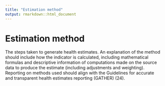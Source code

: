 ```yaml
---
title: "Estimation method"
output: rmarkdown::html_document
---
```


# Estimation method

The steps taken to generate  health  estimates. An explanation of the  method should include how the indicator  is calculated, including mathematical  formulas and descriptive information  of computations made on the source  data to produce the estimate (including  adjustments and  weighting). Reporting  on methods used should align with the  Guidelines for accurate and transparent  health estimates reporting  (GATHER) (24).
